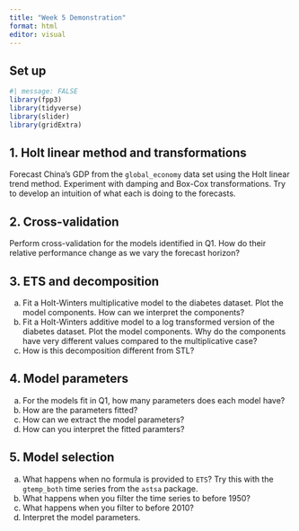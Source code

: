 ```yaml
---
title: "Week 5 Demonstration"
format: html
editor: visual
---
```


## Set up

```r
#| message: FALSE
library(fpp3)
library(tidyverse)
library(slider)
library(gridExtra)
```

## 1. Holt linear method and transformations

Forecast China's GDP from the `global_economy` data set using the Holt linear trend method. Experiment with damping and Box-Cox transformations. Try to develop an intuition of what each is doing to the forecasts.

## 2. Cross-validation

Perform cross-validation for the models identified in Q1. How do their relative performance change as we vary the forecast horizon?

## 3. ETS and decomposition

a.  Fit a Holt-Winters multiplicative model to the diabetes dataset. Plot the model components. How can we interpret the components?
b.  Fit a Holt-Winters additive model to a log transformed version of the diabetes dataset. Plot the model components. Why do the components have very different values compared to the multiplicative case?
c.  How is this decomposition different from STL?

## 4. Model parameters

a.  For the models fit in Q1, how many parameters does each model have?
b.  How are the parameters fitted?
c.  How can we extract the model parameters?
d.  How can you interpret the fitted paramters?

## 5. Model selection

a.  What happens when no formula is provided to `ETS`? Try this with the `gtemp_both` time series from the `astsa` package.
b.  What happens when you filter the time series to before 1950?
c.  What happens when you filter to before 2010?
d.  Interpret the model parameters.
